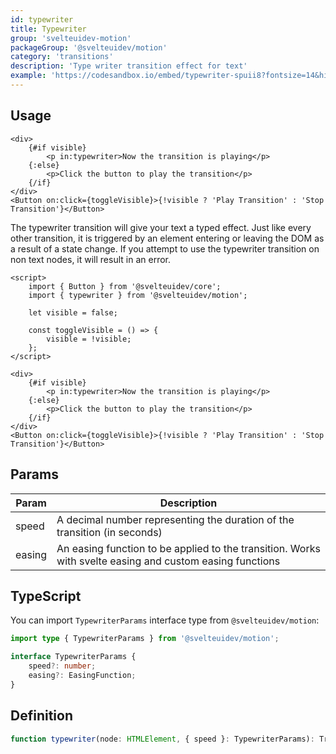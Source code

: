 ```yaml
---
id: typewriter
title: Typewriter
group: 'svelteuidev-motion'
packageGroup: '@svelteuidev/motion'
category: 'transitions'
description: 'Type writer transition effect for text'
example: 'https://codesandbox.io/embed/typewriter-spuii8?fontsize=14&hidenavigation=1&module=%2FApp.svelte&theme=dark&view=preview'
---
```


## Usage

```tsx
<div>
    {#if visible}
        <p in:typewriter>Now the transition is playing</p>
    {:else}
        <p>Click the button to play the transition</p>
    {/if}
</div>
<Button on:click={toggleVisible}>{!visible ? 'Play Transition' : 'Stop Transition'}</Button>
```

The typewriter transition will give your text a typed effect. Just like every other transition, it is triggered by an element entering or leaving the DOM as a result of a state change. If you attempt to use the typewriter transition on non text nodes, it will result in an error.

```tsx
<script>
	import { Button } from '@svelteuidev/core';
	import { typewriter } from '@svelteuidev/motion';

	let visible = false;

	const toggleVisible = () => {
		visible = !visible;
	};
</script>

<div>
    {#if visible}
        <p in:typewriter>Now the transition is playing</p>
    {:else}
        <p>Click the button to play the transition</p>
    {/if}
</div>
<Button on:click={toggleVisible}>{!visible ? 'Play Transition' : 'Stop Transition'}</Button>
```

## Params

| Param  | Description                                                                                              |
| ------ | -------------------------------------------------------------------------------------------------------- |
| speed  | A decimal number representing the duration of the transition (in seconds)                                |
| easing | An easing function to be applied to the transition. Works with svelte easing and custom easing functions |

## TypeScript

You can import `TypewriterParams` interface type from `@svelteuidev/motion`:

```ts
import type { TypewriterParams } from '@svelteuidev/motion';

interface TypewriterParams {
	speed?: number;
	easing?: EasingFunction;
}
```

## Definition

```ts
function typewriter(node: HTMLElement, { speed }: TypewriterParams): TransitionConfig;
```

